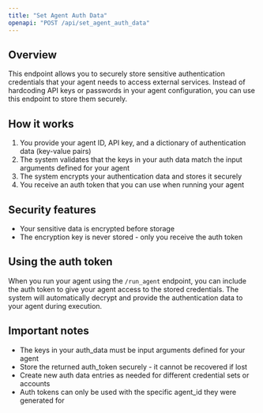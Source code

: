 ```yaml
---
title: "Set Agent Auth Data"
openapi: "POST /api/set_agent_auth_data"
---
```


## Overview

This endpoint allows you to securely store sensitive authentication credentials that your agent needs to access external services. Instead of hardcoding API keys or passwords in your agent configuration, you can use this endpoint to store them securely.

## How it works

1. You provide your agent ID, API key, and a dictionary of authentication data (key-value pairs)
2. The system validates that the keys in your auth data match the input arguments defined for your agent
3. The system encrypts your authentication data and stores it securely
4. You receive an auth token that you can use when running your agent

## Security features

- Your sensitive data is encrypted before storage
- The encryption key is never stored - only you receive the auth token

## Using the auth token

When you run your agent using the `/run_agent` endpoint, you can include the auth token to give your agent access to the stored credentials. The system will automatically decrypt and provide the authentication data to your agent during execution.

## Important notes

- The keys in your auth_data must be input arguments defined for your agent
- Store the returned auth_token securely - it cannot be recovered if lost
- Create new auth data entries as needed for different credential sets or accounts
- Auth tokens can only be used with the specific agent_id they were generated for
